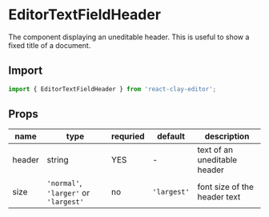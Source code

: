 
<Meta title="API/EditorTextFieldHeader" />

# EditorTextFieldHeader

The component displaying an uneditable header. This is useful to show a fixed title of a document.

## Import

```ts
import { EditorTextFieldHeader } from 'react-clay-editor';
```

## Props

| name   | type                                  | requried | default     | description                  |
| ------ | ------------------------------------- | -------- | ----------- | ---------------------------- |
| header | string                                | YES      | -           | text of an uneditable header |
| size   | `'normal'`, `'larger'` or `'largest'` | no       | `'largest'` | font size of the header text |
